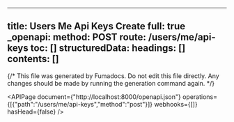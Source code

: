 <!-- AUTO-GENERATED: fumadocs-openapi (safe to overwrite) -->

---
title: Users Me Api Keys Create
full: true
_openapi:
  method: POST
  route: /users/me/api-keys
  toc: []
  structuredData:
    headings: []
    contents: []
---

{/* This file was generated by Fumadocs. Do not edit this file directly. Any changes should be made by running the generation command again. */}

<APIPage document={"http://localhost:8000/openapi.json"} operations={[{"path":"/users/me/api-keys","method":"post"}]} webhooks={[]} hasHead={false} />
